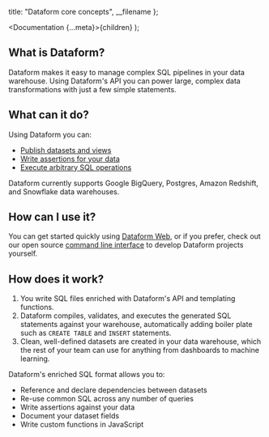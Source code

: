 
  title: "Dataform core concepts",
  __filename
};

  <Documentation {...meta}>{children}</Documentation>
);

## What is Dataform?

Dataform makes it easy to manage complex SQL pipelines in your data warehouse. Using Dataform's API you can power large, complex data transformations with just a few simple statements.

## What can it do?

Using Dataform you can:

- [Publish datasets and views](/guides/datasets)
- [Write assertions for your data](/guides/assertions)
- [Execute arbitrary SQL operations](/guides/operations)

Dataform currently supports Google BigQuery, Postgres, Amazon Redshift, and Snowflake data warehouses.

## How can I use it?

You can get started quickly using <a target="_blank" rel="noopener" href="https://dataform.co">Dataform Web</a>, or if you prefer, check out our open source [command line interface](/guides/command-line-interface) to develop Dataform projects yourself.

## How does it work?

1. You write SQL files enriched with Dataform's API and templating functions.
2. Dataform compiles, validates, and executes the generated SQL statements against your warehouse, automatically adding boiler plate such as `CREATE TABLE` and `INSERT` statements.
3. Clean, well-defined datasets are created in your data warehouse, which the rest of your team can use for anything from dashboards to machine learning.

Dataform's enriched SQL format allows you to:

- Reference and declare dependencies between datasets
- Re-use common SQL across any number of queries
- Write assertions against your data
- Document your dataset fields
- Write custom functions in JavaScript

